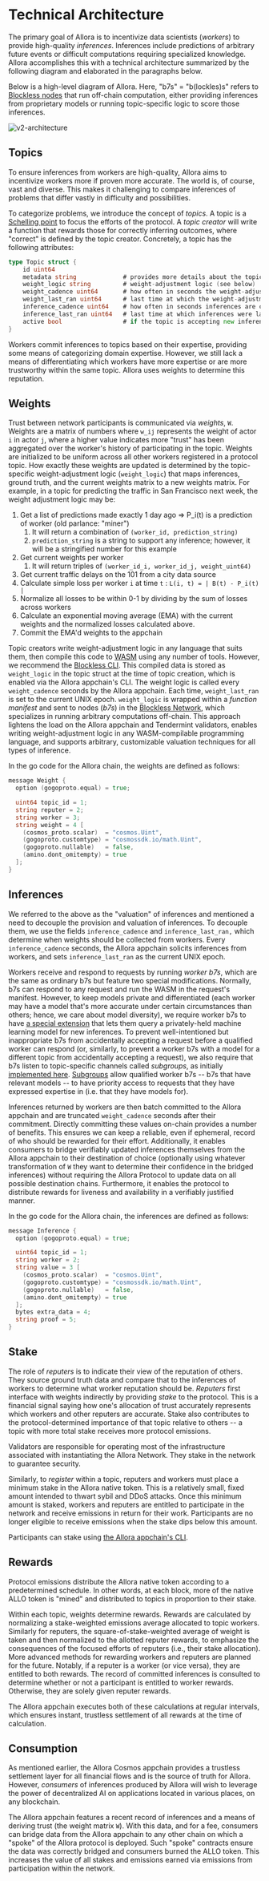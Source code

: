 # Technical Architecture

The primary goal of Allora is to incentivize data scientists (_workers_) to provide high-quality _inferences_. Inferences include predictions of arbitrary future events or difficult computations requiring specialized knowledge. Allora accomplishes this with a technical architecture summarized by the following diagram and elaborated in the paragraphs below.

Below is a high-level diagram of Allora. Here, \"b7s\" = \"b(lockles)s\" refers to [Blockless nodes](https://github.com/blocklessnetwork/b7s) that run off-chain computation, either providing inferences from proprietary models or running topic-specific logic to score those inferences.

![v2-architecture](https://files.readme.io/3996a22-appchain_-_graphic_-_final_v12x.png)


## Topics

To ensure inferences from workers are high-quality, Allora aims to incentivize workers more if proven more accurate. The world is, of course, vast and diverse. This makes it challenging to compare inferences of problems that differ vastly in difficulty and possibilities.

To categorize problems, we introduce the concept of _topics_. A topic is a [Schelling point](https://en.wikipedia.org/wiki/Focal_point_(game_theory)) to focus the efforts of the protocol. A _topic creator_ will write a function that rewards those for correctly inferring outcomes, where "correct" is defined by the topic creator. Concretely, a topic has the following attributes:

```go
type Topic struct {
    id uint64
    metadata string             # provides more details about the topic
    weight_logic string         # weight-adjustment logic (see below)
    weight_cadence uint64       # how often in seconds the weight-adjustment logic is ran
    weight_last_ran uint64      # last time at which the weight-adjustment logic was ran
    inference_cadence uint64    # how often in seconds inferences are collected
    inference_last_ran uint64   # last time at which inferences were last collected
    active bool                 # if the topic is accepting new inferences or not
}
```

Workers commit inferences to topics based on their expertise, providing some means of categorizing domain expertise. However, we still lack a means of differentiating which workers have more expertise or are more trustworthy within the same topic. Allora uses weights to determine this reputation.

## Weights

Trust between network participants is communicated via _weights_, `W`. Weights are a matrix of numbers where `w_ij` represents the weight of actor `i` in actor `j`, where a higher value indicates more "trust" has been aggregated over the worker's history of participating in the topic. Weights are initialized to be uniform across all other workers registered in a protocol topic. How exactly these weights are updated is determined by the topic-specific weight-adjustment logic (`weight_logic`) that maps inferences, ground truth, and the current weights matrix to a new weights matrix. For example, in a topic for predicting the traffic in San Francisco next week, the weight adjustment logic may be:

1. Get a list of predictions made exactly 1 day ago => P_i(t) is a prediction of worker (old parlance: "miner") 
   1. It will return a combination of `(worker_id, prediction_string)`
   2. `prediction_string` is a string to support any inference; however, it will be a stringified number for this example
2. Get current weights per worker
   1. It will return triples of `(worker_id_i, worker_id_j, weight_uint64)`
3. Get current traffic delays on the 101 from a city data source
4. Calculate simple loss per worker `i` at time `t` : `L(i, t) = | B(t) - P_i(t) |`
5. Normalize all losses to be within 0-1 by dividing by the sum of losses across workers
6. Calculate an exponential moving average (EMA) with the current weights and the normalized losses calculated above.
7. Commit the EMA'd weights to the appchain

Topic creators write weight-adjustment logic in any language that suits them, then compile this code to [WASM](https://webassembly.org) using any number of tools. However, we recommend the [Blockless CLI](https://github.com/blocklessnetwork/cli). This compiled data is stored as `weight_logic` in the topic struct at the time of topic creation, which is enabled via the Allora appchain's CLI. The weight logic is called every `weight_cadence` seconds by the Allora appchain. Each time, `weight_last_ran` is set to the current UNIX epoch. `weight_logic` is wrapped within a _function manifest_ and sent to nodes (_b7s_) in the [Blockless Network](https://blockless.network/), which specializes in running arbitrary computations off-chain. This approach lightens the load on the Allora appchain and Tendermint validators, enables writing weight-adjustment logic in any WASM-compilable programming language, and supports arbitrary, customizable valuation techniques for all types of inference.

In the go code for the Allora chain, the weights are defined as follows: 

```go
message Weight {  
  option (gogoproto.equal) = true;

  uint64 topic_id = 1;  
  string reputer = 2;  
  string worker = 3;  
  string weight = 4 [  
    (cosmos_proto.scalar)  = "cosmos.Uint",  
    (gogoproto.customtype) = "cosmossdk.io/math.Uint",  
    (gogoproto.nullable)   = false,  
    (amino.dont_omitempty) = true  
  ];  
}
```

## Inferences

We referred to the above as the "valuation" of inferences and mentioned a need to decouple the provision and valuation of inferences. To decouple them, we use the fields `inference_cadence` and `inference_last_ran,` which determine when weights should be collected from workers. Every `inference_cadence` seconds, the Allora appchain solicits inferences from workers, and sets `inference_last_ran` as the current UNIX epoch.

Workers receive and respond to requests by running _worker b7s_, which are the same as ordinary b7s but feature two special modifications. Normally, b7s can respond to any request and run the WASM in the request's manifest. However, to keep models private and differentiated (each worker may have a model that's more accurate under certain circumstances than others; hence, we care about model diversity), we require worker b7s to have [a special extension](../ref/blockless/allora-b7s-extension) that lets them query a privately-held machine learning model for new inferences. To prevent well-intentioned but inappropriate b7s from accidentally accepting a request before a qualified worker can respond (or, similarly, to prevent a worker b7s with a model for a different topic from accidentally accepting a request), we also require that b7s listen to topic-specific channels called _subgroups_, as initially [implemented here](https://github.com/blocklessnetwork/b7s/pull/128). [Subgroups](../ref/blockless/b7s-concepts#subgroups) allow qualified worker b7s -- b7s that have relevant models -- to have priority access to requests that they have expressed expertise in (i.e. that they have models for).

Inferences returned by workers are then batch committed to the Allora appchain and are truncated `weight_cadence` seconds after their commitment. Directly committing these values on-chain provides a number of benefits. This ensures we can keep a reliable, even if ephemeral, record of who should be rewarded for their effort. Additionally, it enables consumers to bridge verifiably updated inferences themselves from the Allora appchain to their destination of choice (optionally using whatever transformation of `W` they want to determine their confidence in the bridged inferences) without requiring the Allora Protocol to update data on all possible destination chains. Furthermore, it enables the protocol to distribute rewards for liveness and availability in a verifiably justified manner.

In the go code for the Allora chain, the inferences are defined as follows:

```go
message Inference {
  option (gogoproto.equal) = true;

  uint64 topic_id = 1;
  string worker = 2;
  string value = 3 [
    (cosmos_proto.scalar)  = "cosmos.Uint",
    (gogoproto.customtype) = "cosmossdk.io/math.Uint",
    (gogoproto.nullable)   = false,
    (amino.dont_omitempty) = true
  ];
  bytes extra_data = 4;
  string proof = 5;
}
```

## Stake

The role of _reputers_ is to indicate their view of the reputation of others. They source ground truth data and compare that to the inferences of workers to determine what worker reputation should be. _Reputers_ first interface with weights indirectly by providing _stake_ to the protocol. This is a financial signal saying how one's allocation of trust accurately represents which workers and other reputers are accurate. Stake also contributes to the protocol-determined importance of that topic relative to others -- a topic with more total stake receives more protocol emissions.

Validators are responsible for operating most of the infrastructure associated with instantiating the Allora Network. They stake in the network to guarantee security. 

Similarly, to _register_ within a topic, reputers and workers must place a minimum stake in the Allora native token. This is a relatively small, fixed amount intended to thwart sybil and DDoS attacks. Once this minimum amount is staked, workers and reputers are entitled to participate in the network and receive emissions in return for their work. Participants are no longer eligible to receive emissions when the stake dips below this amount.

Participants can stake using [the Allora appchain's CLI](https://docs.allora.network/docs/cli-spec).

## Rewards

Protocol emissions distribute the Allora native token according to a predetermined schedule. In other words, at each block, more of the native ALLO token is "mined" and distributed to topics in proportion to their stake.

Within each topic, weights determine rewards. Rewards are calculated by normalizing a stake-weighted emissions average allocated to topic workers. Similarly for reputers, the square-of-stake-weighted average of weight is taken and then normalized to the allotted reputer rewards, to emphasize the consequences of the focused efforts of reputers (i.e., their stake allocation). More advanced methods for rewarding workers and reputers are planned for the future. Notably, if a reputer is a worker (or vice versa), they are entitled to both rewards. The record of committed inferences is consulted to determine whether or not a participant is entitled to worker rewards. Otherwise, they are solely given reputer rewards.

The Allora appchain executes both of these calculations at regular intervals, which ensures instant, trustless settlement of all rewards at the time of calculation.

## Consumption

As mentioned earlier, the Allora Cosmos appchain provides a trustless settlement layer for all financial flows and is the source of truth for Allora. However, _consumers_ of inferences produced by Allora will wish to leverage the power of decentralized AI on applications located in various places, on any blockchain.

The Allora appchain features a recent record of inferences and a means of deriving trust (the weight matrix `W`). With this data, and for a fee, consumers can bridge data from the Allora appchain to any other chain on which a "spoke" of the Allora protocol is deployed. Such "spoke" contracts ensure the data was correctly bridged and consumers burned the ALLO token. This increases the value of all stakes and emissions earned via emissions from participation within the network.